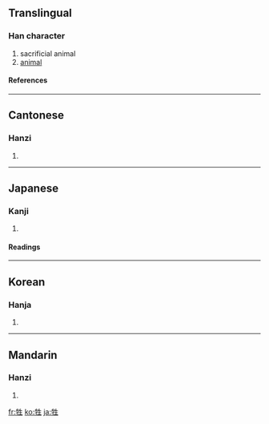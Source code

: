 ==Translingual==
===Han character===
{{Han char|rn=93|rad=牛|as=05|sn=9|four=2551<sub>0</sub>|canj=竹手竹手一 (HQHQM)}}
# sacrificial animal
# [[animal]]
====References====
{{Han ref|kx=0700.030|dkj=19986|dj=1112.170|hdz=31807.070|uh=7272|ud=29298|bh=ACB9|bd=44217}}

----
==Cantonese==
===Hanzi===
{{yue-hanzi|jyut=|y=saang1}}
# {{defn|Cantonese}}

----
==Japanese==
===Kanji===
{{ja-kanji|grade=c|rs=牛05}}
# {{defn|Japanese}} 
====Readings====
{{ja-readings|on=[[せい]] (sei), [[しょう]] (shō)|kun=[[いけにえ]] (ikenie)}}

----
==Korean==
===Hanja===
{{ko-hanja|hangeul=생|eumhun=|rv=saeng|mr=saeng|y=sayng}}
# {{defn|Korean}}

----
==Mandarin==
===Hanzi===
{{cmn-hanzi|pin=[[shēng]] ([[sheng1]])|wg=sheng<sup>1</sup>}}
# {{defn|Mandarin}}

[[fr:牲]]
[[ko:牲]]
[[ja:牲]]